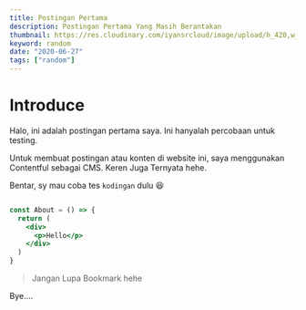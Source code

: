 ---
title: Postingan Pertama
description: Postingan Pertama Yang Masih Berantakan
thumbnail: https://res.cloudinary.com/iyansrcloud/image/upload/h_420,w_1000,c_fill/v1603790245/iyan-content/photo_1555099962_4199c345e5dd_9685824313_d9-DScbjch_eyiwtw.jpg
keyword: random
date: "2020-06-27"
tags: ["random"]
---

# Introduce

Halo, ini adalah postingan pertama saya. Ini hanyalah percobaan untuk testing.

Untuk membuat postingan atau konten di website ini, saya menggunakan Contentful sebagai CMS. Keren Juga Ternyata hehe.

Bentar, sy mau coba tes `kodingan` dulu 😆

```jsx

const About = () => {
  return (
    <div>
      <p>Hello</p>
    </div>
  )
}

```

> Jangan Lupa Bookmark hehe

Bye....